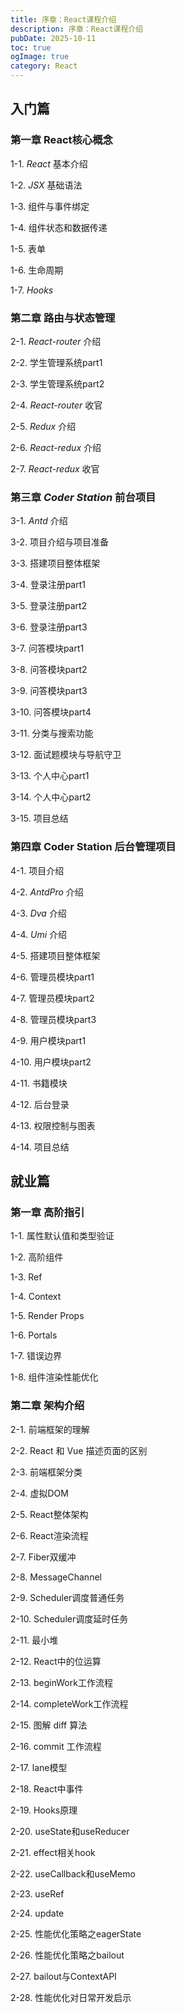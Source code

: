 ```yaml
---
title: 序章：React课程介绍
description: 序章：React课程介绍
pubDate: 2025-10-11
toc: true
ogImage: true
category: React
---
```


## 入门篇

### 第一章 React核心概念

1-1. _React_ 基本介绍

1-2. _JSX_ 基础语法

1-3. 组件与事件绑定

1-4. 组件状态和数据传递

1-5. 表单

1-6. 生命周期

1-7. _Hooks_

### 第二章 路由与状态管理

2-1. _React-router_ 介绍

2-2. 学生管理系统part1

2-3. 学生管理系统part2

2-4. _React-router_ 收官

2-5. _Redux_ 介绍

2-6. _React-redux_ 介绍

2-7. _React-redux_ 收官

### 第三章 _Coder Station_ 前台项目

3-1. _Antd_ 介绍

3-2. 项目介绍与项目准备

3-3. 搭建项目整体框架

3-4. 登录注册part1

3-5. 登录注册part2

3-6. 登录注册part3

3-7. 问答模块part1

3-8. 问答模块part2

3-9. 问答模块part3

3-10. 问答模块part4

3-11. 分类与搜索功能

3-12. 面试题模块与导航守卫

3-13. 个人中心part1

3-14. 个人中心part2

3-15. 项目总结

### 第四章 Coder Station 后台管理项目

4-1. 项目介绍

4-2. _AntdPro_ 介绍

4-3. _Dva_ 介绍

4-4. _Umi_ 介绍

4-5. 搭建项目整体框架

4-6. 管理员模块part1

4-7. 管理员模块part2

4-8. 管理员模块part3

4-9. 用户模块part1

4-10. 用户模块part2

4-11. 书籍模块

4-12. 后台登录

4-13. 权限控制与图表

4-14. 项目总结

## 就业篇

### 第一章 高阶指引

1-1. 属性默认值和类型验证

1-2. 高阶组件

1-3. Ref

1-4. Context

1-5. Render Props

1-6. Portals

1-7. 错误边界

1-8. 组件渲染性能优化

### 第二章 架构介绍

2-1. 前端框架的理解

2-2. React 和 Vue 描述页面的区别

2-3. 前端框架分类

2-4. 虚拟DOM

2-5. React整体架构

2-6. React渲染流程

2-7. Fiber双缓冲

2-8. MessageChannel

2-9. Scheduler调度普通任务

2-10. Scheduler调度延时任务

2-11. 最小堆

2-12. React中的位运算

2-13. beginWork工作流程

2-14. completeWork工作流程

2-15. 图解 diff 算法

2-16. commit 工作流程

2-17. lane模型

2-18. React中事件

2-19. Hooks原理

2-20. useState和useReducer

2-21. effect相关hook

2-22. useCallback和useMemo

2-23. useRef

2-24. update

2-25. 性能优化策略之eagerState

2-26. 性能优化策略之bailout

2-27. bailout与ContextAPI

2-28. 性能优化对日常开发启示

